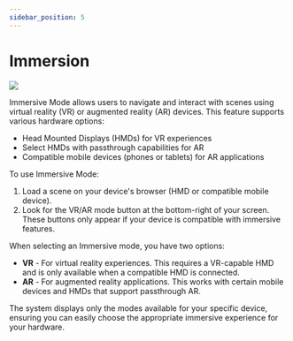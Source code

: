 ```yaml
---
sidebar_position: 5
---
```


# Immersion
 
![](/img/virtalis-hub-and-web-viewer/immersion.png)

Immersive Mode allows users to navigate and interact with scenes using virtual reality (VR) or augmented reality (AR) devices. This feature supports various hardware options:

- Head Mounted Displays (HMDs) for VR experiences
- Select HMDs with passthrough capabilities for AR
- Compatible mobile devices (phones or tablets) for AR applications

To use Immersive Mode:

1. Load a scene on your device's browser (HMD or compatible mobile device).
2. Look for the VR/AR mode button at the bottom-right of your screen. These buttons only appear if your device is compatible with immersive features.

When selecting an Immersive mode, you have two options:

- **VR** - For virtual reality experiences. This requires a VR-capable HMD and is only available when a compatible HMD is connected.
- **AR** - For augmented reality applications. This works with certain mobile devices and HMDs that support passthrough AR.

The system displays only the modes available for your specific device, ensuring you can easily choose the appropriate immersive experience for your hardware.
